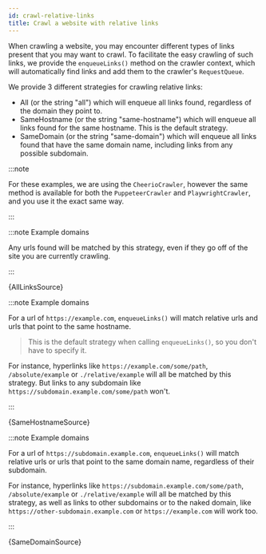```yaml
---
id: crawl-relative-links
title: Crawl a website with relative links
---
```




When crawling a website, you may encounter different types of links present that you may want to crawl.
To facilitate the easy crawling of such links, we provide the `enqueueLinks()` method on the crawler context, which will
automatically find links and add them to the crawler's <ApiLink to="core/class/RequestQueue">`RequestQueue`</ApiLink>.

We provide 3 different strategies for crawling relative links:

- <ApiLink to="core/enum/EnqueueStrategy#All"><inlineCode>All</inlineCode> (or the string <inlineCode>"all"</inlineCode>)</ApiLink> which will
enqueue all links found, regardless of the domain they point to.
- <ApiLink to="core/enum/EnqueueStrategy#SameHostname"><inlineCode>SameHostname</inlineCode> (or the string <inlineCode>"same-hostname"</inlineCode>)</ApiLink> which
will enqueue all links found for the same hostname. This is the default strategy.
- <ApiLink to="core/enum/EnqueueStrategy#SameDomain"><inlineCode>SameDomain</inlineCode> (or the string <inlineCode>"same-domain"</inlineCode>)</ApiLink> which
will enqueue all links found that have the same domain name, including links from any possible subdomain.

:::note

For these examples, we are using the <ApiLink to="cheerio-crawler/class/CheerioCrawler">`CheerioCrawler`</ApiLink>, however
the same method is available for both the <ApiLink to="puppeteer-crawler/class/PuppeteerCrawler">`PuppeteerCrawler`</ApiLink>
and <ApiLink to="playwright-crawler/class/PlaywrightCrawler">`PlaywrightCrawler`</ApiLink>, and you use it
the exact same way.

:::

<Tabs groupId="enqueue_strategy">

<TabItem value="all" label="All Links">

:::note Example domains

Any urls found will be matched by this strategy, even if they go off of the site you are currently crawling.

:::

<RunnableCodeBlock className="language-js">
	{AllLinksSource}
</RunnableCodeBlock>

</TabItem>

<TabItem value="same_hostname" label="Same Hostname">

:::note Example domains

For a url of `https://example.com`, `enqueueLinks()` will match relative urls and urls that point to the same
hostname.

> This is the default strategy when calling `enqueueLinks()`, so you don't have to specify it.

For instance, hyperlinks like `https://example.com/some/path`, `/absolute/example` or `./relative/example` will all be matched by this strategy. But links to any subdomain like `https://subdomain.example.com/some/path` won't.

:::

<RunnableCodeBlock className="language-js">
    {SameHostnameSource}
</RunnableCodeBlock>

</TabItem>

<TabItem value="same-subdomain" label="Same Subdomain" default>

:::note Example domains

For a url of `https://subdomain.example.com`, `enqueueLinks()` will match relative urls or urls that point to the same domain name, regardless of their subdomain.

For instance, hyperlinks like `https://subdomain.example.com/some/path`, `/absolute/example` or `./relative/example` will all be matched by this strategy, as well as links to other subdomains or to the naked domain, like `https://other-subdomain.example.com` or `https://example.com` will work too.

:::

<RunnableCodeBlock className="language-js">
    {SameDomainSource}
</RunnableCodeBlock>

</TabItem>

</Tabs>
